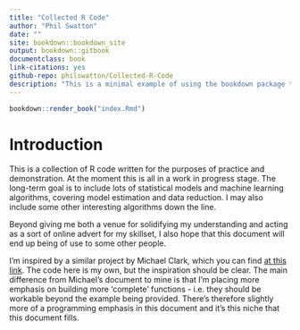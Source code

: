 ```yaml
--- 
title: "Collected R Code"
author: "Phil Swatton"
date: ""
site: bookdown::bookdown_site
output: bookdown::gitbook
documentclass: book
link-citations: yes
github-repo: philswatton/Collected-R-Code
description: "This is a minimal example of using the bookdown package to write a book. The output format for this example is bookdown::gitbook."
---
```


```r

bookdown::render_book("index.Rmd")

```

# Introduction

This is a collection of R code written for the purposes of practice and demonstration. At the moment this is all in a work in progress stage. The long-term goal is to include lots of statistical models and machine learning algorithms, covering model estimation and data reduction. I may also include some other interesting algorithms down the line.

Beyond giving me both a venue for solidifying my understanding and acting as a sort of online advert for my skillset, I also hope that this document will end up being of use to some other people.

I'm inspired by a similar project by Michael Clark, which you can find [at this link](https://m-clark.github.io/models-by-example/). The code here is my own, but the inspiration should be clear. The main difference from Michael's document to mine is that I’m placing more emphasis on building more ‘complete’ functions - i.e. they should be workable beyond the example being provided. There’s therefore slightly more of a programming emphasis in this document and it’s this niche that this document fills.
